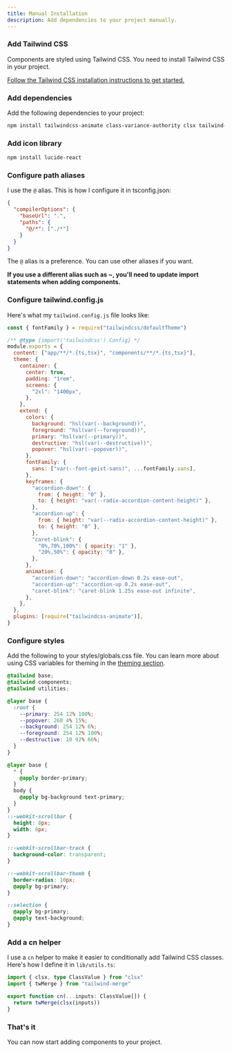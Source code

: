 ```yaml
---
title: Manual Installation
description: Add dependencies to your project manually.
---
```


<Steps>

### Add Tailwind CSS

Components are styled using Tailwind CSS. You need to install Tailwind CSS in your project.

[Follow the Tailwind CSS installation instructions to get started.](https://tailwindcss.com/docs/installation)

### Add dependencies

Add the following dependencies to your project:

```bash
npm install tailwindcss-animate class-variance-authority clsx tailwind-merge
```

### Add icon library

```bash
npm install lucide-react
```

### Configure path aliases

I use the `@` alias. This is how I configure it in tsconfig.json:

```json {3-6} title="tsconfig.json"
{
  "compilerOptions": {
    "baseUrl": ".",
    "paths": {
      "@/*": ["./*"]
    }
  }
}
```

The `@` alias is a preference. You can use other aliases if you want.

**If you use a different alias such as ~, you'll need to update import statements when adding components.**

### Configure tailwind.config.js

Here's what my `tailwind.config.js` file looks like:

```js title="tailwind.config.js"
const { fontFamily } = require("tailwindcss/defaultTheme")

/** @type {import('tailwindcss').Config} */
module.exports = {
  content: ["app/**/*.{ts,tsx}", "components/**/*.{ts,tsx}"],
  theme: {
    container: {
      center: true,
      padding: "1rem",
      screens: {
        "2xl": "1400px",
      },
    },
    extend: {
      colors: {
        background: "hsl(var(--background))",
        foreground: "hsl(var(--foreground))",
        primary: "hsl(var(--primary))",
        destructive: "hsl(var(--destructive))",
        popover: "hsl(var(--popover))",
      },
      fontFamily: {
        sans: ["var(--font-geist-sans)", ...fontFamily.sans],
      },
      keyframes: {
        "accordion-down": {
          from: { height: "0" },
          to: { height: "var(--radix-accordion-content-height)" },
        },
        "accordion-up": {
          from: { height: "var(--radix-accordion-content-height)" },
          to: { height: "0" },
        },
        "caret-blink": {
          "0%,70%,100%": { opacity: "1" },
          "20%,50%": { opacity: "0" },
        },
      },
      animation: {
        "accordion-down": "accordion-down 0.2s ease-out",
        "accordion-up": "accordion-up 0.2s ease-out",
        "caret-blink": "caret-blink 1.25s ease-out infinite",
      },
    },
  },
  plugins: [require("tailwindcss-animate")],
}
```

### Configure styles

Add the following to your styles/globals.css file. You can learn more about using CSS variables for theming in the [theming section](/docs/theming).

```css title="globals.css"
@tailwind base;
@tailwind components;
@tailwind utilities;

@layer base {
  :root {
    --primary: 254 12% 100%;
    --popover: 260 4% 15%;
    --background: 254 12% 6%;
    --foreground: 254 12% 100%;
    --destructive: 10 92% 66%;
  }
}

@layer base {
  * {
    @apply border-primary;
  }
  body {
    @apply bg-background text-primary;
  }
}
::-webkit-scrollbar {
  height: 8px;
  width: 8px;
}

::-webkit-scrollbar-track {
  background-color: transparent;
}

::-webkit-scrollbar-thumb {
  border-radius: 10px;
  @apply bg-primary;
}

::selection {
  @apply bg-primary;
  @apply text-background;
}
```

### Add a cn helper

I use a `cn` helper to make it easier to conditionally add Tailwind CSS classes. Here's how I define it in `lib/utils.ts`:

```ts title="lib/utils.ts"
import { clsx, type ClassValue } from "clsx"
import { twMerge } from "tailwind-merge"

export function cn(...inputs: ClassValue[]) {
  return twMerge(clsx(inputs))
}
```

### That's it

You can now start adding components to your project.

</Steps>
